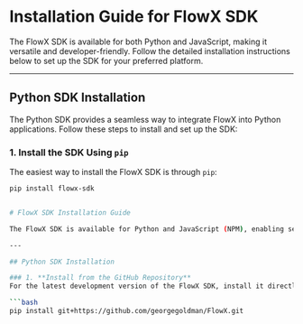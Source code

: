 # Installation Guide for FlowX SDK

The FlowX SDK is available for both Python and JavaScript, making it versatile and developer-friendly. Follow the detailed installation instructions below to set up the SDK for your preferred platform.

---

## Python SDK Installation

The Python SDK provides a seamless way to integrate FlowX into Python applications. Follow these steps to install and set up the SDK:

### 1. **Install the SDK Using `pip`**
The easiest way to install the FlowX SDK is through `pip`:

```bash
pip install flowx-sdk


# FlowX SDK Installation Guide

The FlowX SDK is available for Python and JavaScript (NPM), enabling seamless integration into your projects. Follow these instructions for setting up the SDK, including optional configuration tips for managing sensitive data.

---

## Python SDK Installation

### 1. **Install from the GitHub Repository**
For the latest development version of the FlowX SDK, install it directly from GitHub:

```bash
pip install git+https://github.com/georgegoldman/FlowX.git

